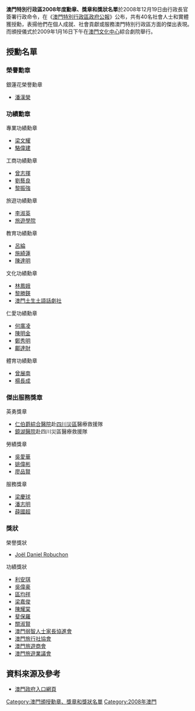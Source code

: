 '''澳門特別行政區2008年度勳章、獎章和獎狀名單'''於2008年12月19日由行政長官簽署行政命令，在《[[澳門特別行政區政府公報|澳門特別行政區政府公報]]》公布，共有40名社會人士和實體獲授勳，表揚他們在個人成就、社會貢獻或服務澳門特別行政區方面的傑出表現。而頒授儀式於2009年1月16日下午在[[澳門文化中心|澳門文化中心]]綜合劇院舉行。

==授勳名單==
===榮譽勳章===
;銀蓮花榮譽勳章
*[[潘漢榮|潘漢榮]]

===功績勳章===
;專業功績勳章
*[[梁文耀|梁文耀]]
*[[駱偉建|駱偉建]]

;工商功績勳章
*[[曾志揮|曾志揮]]
*[[劉藝良|劉藝良]]
*[[黎振強|黎振強]]

;旅遊功績勳章
*[[李淑英|李淑英]]
*[[旅遊學院|旅遊學院]]

;教育功績勳章
*[[呂綸|呂綸]]
*[[施綺蓮|施綺蓮]]
*[[陳達明_(校長)|陳達明]]

;文化功績勳章
*[[林鳳娥|林鳳娥]]
*[[黎勝鍈|黎勝鍈]]
*[[澳門土生土語話劇社|澳門土生土語話劇社]]

;仁愛功績勳章
*[[何廣凌|何廣凌]]
*[[陳明金|陳明金]]
*[[鄭秀明|鄭秀明]]
*[[鄺達財|鄺達財]]

;體育功績勳章
*[[曾展南|曾展南]]
*[[楊長成|楊長成]]

===傑出服務獎章===
;英勇獎章
*[[仁伯爵綜合醫院|仁伯爵綜合醫院]]赴[[汶川大地震|四川災區]]醫療救援隊
*[[鏡湖醫院|鏡湖醫院]]赴四川災區醫療救援隊 

;勞績獎章
*[[吳愛華|吳愛華]]
*[[姚偉彬|姚偉彬]]
*[[廖品賢|廖品賢]]

;服務獎章
*[[梁慶球|梁慶球]]
*[[潘志明|潘志明]]
*[[薛國超|薛國超]]

===獎狀===
;榮譽獎狀
*[[Joël_Daniel_Robuchon|Joël Daniel Robuchon]]

;功績獎狀
*[[利安琪|利安琪]]
*[[吳偉豪|吳偉豪]]
*[[區均祥|區均祥]]
*[[梁嘉俊|梁嘉俊]]
*[[陳耀棠|陳耀棠]]
*[[斐保羅|斐保羅]]
*[[關淑賢|關淑賢]]
*[[澳門弱智人士家長協進會|澳門弱智人士家長協進會]]
*[[澳門旅行社協會|澳門旅行社協會]]
*[[澳門旅遊商會|澳門旅遊商會]]
*[[澳門旅遊業議會|澳門旅遊業議會]]

==資料來源及參考==
* [http://www.gov.mo/egi/Portal/rkw/public/view/showcomp.jsp?id=InfoShowTemp&docid=c373e91e4dcc15088f6ab644b235a018 澳門政府入口網頁]{{dead link|date=2018年1月 |bot=InternetArchiveBot |fix-attempted=yes }}

{{澳門勳章、獎章和獎狀制度}}

[[Category:澳門頒授勳章、獎章和獎狀名單|Category:澳門頒授勳章、獎章和獎狀名單]]
[[Category:2008年澳門|Category:2008年澳門]]